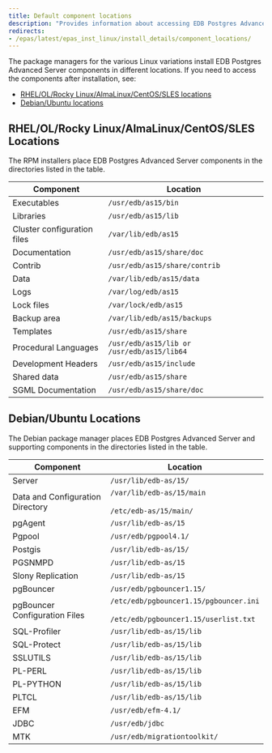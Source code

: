 ```yaml
---
title: Default component locations
description: "Provides information about accessing EDB Postgres Advanced Server components after installation"
redirects:
- /epas/latest/epas_inst_linux/install_details/component_locations/
---
```


The package managers for the various Linux variations install EDB Postgres Advanced Server components in different locations. If you need to access the components after installation, see:

- [RHEL/OL/Rocky Linux/AlmaLinux/CentOS/SLES locations](#rhelolrocky-linuxalmalinuxcentossles-locations)
- [Debian/Ubuntu locations](#debianubuntu-locations)

## RHEL/OL/Rocky Linux/AlmaLinux/CentOS/SLES Locations

The RPM installers place EDB Postgres Advanced Server components in the directories listed in the table.

| Component                         | Location                                   |
| --------------------------------- | ------------------------------------------ |
| Executables                       | `/usr/edb/as15/bin`                        |
| Libraries                         | `/usr/edb/as15/lib`                        |
| Cluster configuration files       | `/var/lib/edb/as15`                            |
| Documentation                     | `/usr/edb/as15/share/doc`                  |
| Contrib                           | `/usr/edb/as15/share/contrib`              |
| Data                              | `/var/lib/edb/as15/data`                   |
| Logs                              | `/var/log/edb/as15`                            |
| Lock files                        | `/var/lock/edb/as15`                           |
| Backup area                       | `/var/lib/edb/as15/backups`                |
| Templates                         | `/usr/edb/as15/share`                      |
| Procedural Languages              | `/usr/edb/as15/lib or /usr/edb/as15/lib64` |
| Development Headers               | `/usr/edb/as15/include`                    |
| Shared data                       | `/usr/edb/as15/share`                      |
| SGML Documentation                | `/usr/edb/as15/share/doc`                  |

## Debian/Ubuntu Locations

The Debian package manager places EDB Postgres Advanced Server and supporting components in the directories listed in the table.

| Component                        | Location                                                                                |
| -------------------------------- | --------------------------------------------------------------------------------------- |
| Server                           | `/usr/lib/edb-as/15/`                                                                   |
| Data and Configuration Directory | `/var/lib/edb-as/15/main`<br /><br />`/etc/edb-as/15/main/`                             |
| pgAgent                          | `/usr/lib/edb-as/15`                                                                    |
| Pgpool                           | `/usr/edb/pgpool4.1/`                                                                   |
| Postgis                          | `/usr/lib/edb-as/15/`                                                                   |
| PGSNMPD                          | `/usr/lib/edb-as/15`                                                                    |
| Slony Replication                | `/usr/lib/edb-as/15`                                                                    |
| pgBouncer                        | `/usr/edb/pgbouncer1.15/`                                                               |
| pgBouncer Configuration Files    | `/etc/edb/pgbouncer1.15/pgbouncer.ini`<br /><br />`/etc/edb/pgbouncer1.15/userlist.txt` |
| SQL-Profiler                     | `/usr/lib/edb-as/15/lib`                                                                |
| SQL-Protect                      | `/usr/lib/edb-as/15/lib`                                                                |
| SSLUTILS                         | `/usr/lib/edb-as/15/lib`                                                                |
| PL-PERL                          | `/usr/lib/edb-as/15/lib`                                                                |
| PL-PYTHON                        | `/usr/lib/edb-as/15/lib`                                                                |
| PLTCL                            | `/usr/lib/edb-as/15/lib`                                                                |
| EFM                              | `/usr/edb/efm-4.1/`                                                                     |
| JDBC                             | `/usr/edb/jdbc`                                                                         |
| MTK                              | `/usr/edb/migrationtoolkit/`                                                            |
